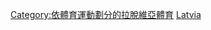 {{Commons cat|Ice hockey in Latvia}}

[[Category:依體育運動劃分的拉脫維亞體育|Category:依體育運動劃分的拉脫維亞體育]]
[[Category:歐洲各國冰球|Latvia]]